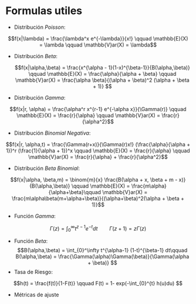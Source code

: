 # Formulas utiles 

- Distribución *Poisson*: 

$$f(x|\lambda) = \frac{\lambda^x e^{-\lambda}}{x!} \qquad \mathbb{E}(X) = \lambda \qquad \mathbb{V}ar(X) = \lambda$$

- Distribución *Beta*: 

   $$f(x|\alpha,\beta) = \frac{x^{\alpha - 1}(1-x)^{\beta-1}}{B(\alpha,\beta)} \qquad \mathbb{E}(X) = \frac{\alpha}{\alpha + \beta} \qquad \mathbb{V}ar(X) = \frac{\alpha \beta}{(\alpha + \beta)^2 (\alpha + \beta + 1)} $$
- Distribución *Gamma*:

$$f(x|r, \alpha) = \frac{\alpha^r x^{r-1} e^{-\alpha x}}{\Gamma(r)} \qquad \mathbb{E}(X) = \frac{r}{\alpha} \qquad \mathbb{V}ar(X) = \frac{r}{\alpha^2}$$ 


- Distribución *Binomial Negativa*:

$$f(x|r, \alpha,t) = \frac{\Gamma(r+x)}{\Gamma(r)x!} (\frac{\alpha}{\alpha + 1})^r (\frac{1}{\alpha + 1})^x \qquad \mathbb{E}(X) = \frac{r}{\alpha} \qquad \mathbb{V}ar(X) = \frac{r}{\alpha} + \frac{r}{\alpha^2}$$

- Distribución *Beta Binomial*:

$$f(x|\alpha, \beta,m) = \binom{m}{x} \frac{B(\alpha + x, \beta + m - x)}{B(\alpha,\beta)} \qquad \mathbb{E}(X) = \frac{m\alpha}{\alpha+\beta}\qquad \mathbb{V}ar(X) = \frac{m\alpha\beta(m+\alpha+\beta)}{(\alpha+\beta)^2(\alpha
     + \beta + 1)}$$  
     
     
- Función *Gamma*:

$$\Gamma(z) = \int_{0}^\infty t^{z-1} e^{-t} dt \qquad \Gamma(z+1) = z\Gamma(z) $$

- Función *Beta*:
$$B(\alpha,\beta) = \int_{0}^\infty t^{\alpha-1} (1-t)^{\beta-1} dt\qquad B(\alpha,\beta) = \frac{\Gamma(\alpha)\Gamma(\beta)}{\Gamma(\alpha + \beta)} $$
- Tasa de Riesgo:

$$h(t) = \frac{f(t)}{1-F(t)} \qquad F(t) = 1- exp(-\int_{0}^{t} h(u)du) $$

- Métricas de ajuste

\begin{array}{cc}
    
    MAE = \frac{1}{n}\sum_{i=1}^{n} |y_i - \hat{y_i}| & MAPE = \sum_{i=1}^{n} |\frac{y_i - \hat{y_i}}{y_i}| \\
    
    \chi ^2 =\sum_{i=1}^{n} \frac{(y_i - \hat{y_i})^2}{\hat{y_i}} & R^2 = 1 - \frac{\sum_{i}^{n} (y_i - \hat{y_i})^2}{\sum_{i=1}^{n}(y_i - \bar{y_i})^2} \\

    AIC = -2LL(\hat{\theta} + 2k) & BIC = -2LL(\hat{\theta} + k ln(n)
    
    \end{array}
   
   
   
   
   
   
   
   
   
   
